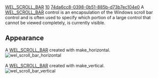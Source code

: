[[Property:title|WEL_SCROLL_BAR]]
[[Property:weight|10]]
[[Property:uuid|74da6cc8-0398-0b51-885b-d73b7ec104e0]]
A [[ref:libraries/wel/reference/wel_scroll_bar_chart|WEL_SCROLL_BAR]]  control is an encapsulation of the Windows scroll bar control and is often used to specify which portion of a large control that cannot be viewed completely, is currently visible. 

==Appearance==
A [[ref:libraries/wel/reference/wel_scroll_bar_chart|WEL_SCROLL_BAR]]  created with <eiffel>make_horizontal</eiffel>. <br/>
[[Image:wel-scroll-bar-horizontal|wel_scroll_bar_horizontal]]  <br/>
<br/>
A [[ref:libraries/wel/reference/wel_scroll_bar_chart|WEL_SCROLL_BAR]]  created with <eiffel>make_vertical</eiffel>. <br/>
[[Image:wel-scroll-bar-vertical|wel_scroll_bar_vertical]]  



